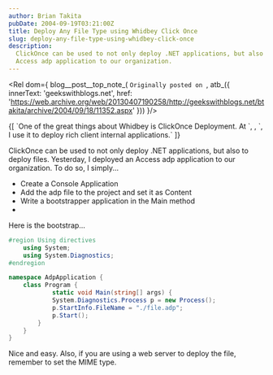 ```yaml
---
author: Brian Takita
pubDate: 2004-09-19T03:21:00Z
title: Deploy Any File Type using Whidbey Click Once
slug: deploy-any-file-type-using-whidbey-click-once
description:
  ClickOnce can be used to not only deploy .NET applications, but also to deploy files. Yesterday, I deployed an
  Access adp application to our organization.
---
```


<Rel dom={
	blog__post__top_note_(
		`Originally posted on `,
		atb_({
			innerText: 'geekswithblogs.net',
			href: 'https://web.archive.org/web/20130407190258/http://geekswithblogs.net/btakita/archive/2004/09/18/11352.aspx'
		}))
}/>
<p>
	{[
		`One of the great things about Whidbey is ClickOnce Deployment. At `,
		<Rel dom={atb_ccrcorp_()}/>,
		`, I use it to deploy rich client internal applications.`
	]}
</p>

ClickOnce can be used to not only deploy .NET applications, but also to deploy files. Yesterday, I deployed an
Access adp application to our organization. To do so, I simply...

<ul>
	<li>Create a Console Application</li>
	<li>Add the adp file to the project and set it as Content</li>
	<li>Write a bootstrapper application in the Main method</li>
	<li>
		<Rel dom={
			fragment_(
				atb_({
					href: 'https://learn.microsoft.com/en-us/visualstudio/deployment/clickonce-security-and-deployment?view=vs-2022'
				}, 'Configure'),
				` the ClickOnce deployment`)
		}/>
	</li>
</ul>

Here is the bootstrap&hellip;

```cs
#region Using directives
	using System;
	using System.Diagnostics;
#endregion

namespace AdpApplication {
	class Program {
			static void Main(string[] args) {
			System.Diagnostics.Process p = new Process();
			p.StartInfo.FileName = "./file.adp";
			p.Start();
		}
	}
}
```

Nice and easy. Also, if you are using a web server to deploy the file, remember to set the MIME type.
